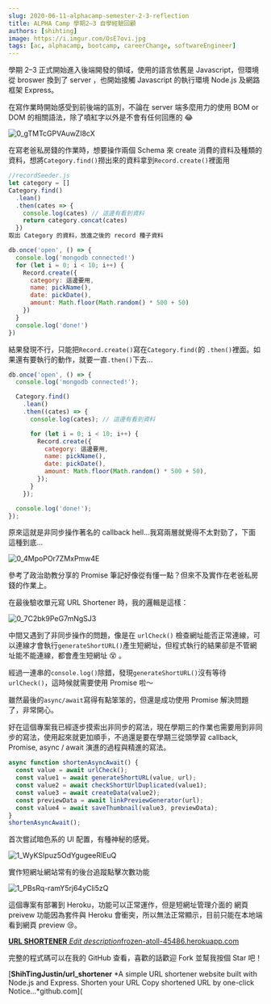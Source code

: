 ```yaml
---
slug: 2020-06-11-alphacamp-semester-2-3-reflection
title: ALPHA Camp 學期2–3 自學經驗回顧
authors: [shihting]
image: https://i.imgur.com/OsE7ovi.jpg
tags: [ac, alphacamp, bootcamp, careerChange, softwareEngineer]
---
```


<MDXImg src="https://i.imgur.com/OsE7ovi.jpg" />

學期 2–3 正式開始進入後端開發的領域，使用的語言依舊是 Javascript，但環境從 broswer 換到了 server ，也開始接觸 Javascript 的執行環境 Node.js 及網路框架 Express。

在寫作業時開始感受到前後端的區別，不論在 server 端多麼用力的使用 BOM or DOM 的相關語法，除了噴紅字以外是不會有任何回應的 😂

<!--truncate-->

![0_gTMTcGPVAuwZI8cX](https://i.imgur.com/IIa8RIX.jpg)

在寫老爸私房錢的作業時，想要操作兩個 Schema 來 create 消費的資料及種類的資料，想將`Category.find()`撈出來的資料拿到`Record.create()`裡面用

```javascript
//recordSeeder.js
let category = []
Category.find()
  .lean()
  .then(cates => {
    console.log(cates) // 這邊有看到資料
    return category.concat(cates)
  })
取出 Category 的資料，放進之後的 record 種子資料

db.once('open', () => {
  console.log('mongodb connected!')
  for (let i = 0; i < 10; i++) {
    Record.create({
      category: 這邊要用,
      name: pickName(),
      date: pickDate(),
      amount: Math.floor(Math.random() * 500 + 50)
    })
  }
  console.log('done!')
})
```

結果發現不行，只能把`Record.create()`寫在`Category.find(`的 `.then()`裡面。如果還有要執行的動作，就要一直`.then()`下去...

```javascript
db.once('open', () => {
  console.log('mongodb connected!');

  Category.find()
    .lean()
    .then((cates) => {
      console.log(cates); // 這邊有看到資料

      for (let i = 0; i < 10; i++) {
        Record.create({
          category: 這邊要用,
          name: pickName(),
          date: pickDate(),
          amount: Math.floor(Math.random() * 500 + 50),
        });
      }
    });

  console.log('done!');
});
```

原來這就是非同步操作著名的 callback hell...我寫兩層就覺得不太對勁了，下面這種到底...

![0_4MpoPOr7ZMxPmw4E](https://i.imgur.com/P95ookU.png)

參考了政治助教分享的 Promise 筆記好像從有懂一點？但來不及實作在老爸私房錢的作業上。

在最後驗收單元寫 URL Shortener 時，我的邏輯是這樣：

![0_7C2bk9PeG7mNgSJ3](https://i.imgur.com/8Cla5KS.jpg)

中間又遇到了非同步操作的問題，像是在 `urlCheck()` 檢查網址能否正常連線，可以連線才會執行`generateShortURL()`產生短網址，但程式執行的結果卻是不管網址能不能連線，都會產生短網址 😵 。

經過一連串的`console.log()`除錯，發現`generateShortURL()`沒有等待`urlCheck()`，這時候就需要使用 Promise 啦～

雖然最後的`async/await`寫得有點笨笨的，但還是成功使用 Promise 解決問題了，非常開心。

好在這個專案我已經逐步摸索出非同步的寫法，現在學期三的作業也需要用到非同步的寫法，使用起來就更加順手，不過還是要在學期三從頭學習 callback, Promise, async / await 演進的過程與精進的寫法。

```javascript
async function shortenAsyncAwait() {
  const value = await urlCheck();
  const value1 = await generateShortURL(value, url);
  const value2 = await checkShortUrlDuplicated(value1);
  const value3 = await createData(value2);
  const previewData = await linkPreviewGenerator(url);
  const value4 = await saveThumbnail(value3, previewData);
}
shortenAsyncAwait();
```

首次嘗試暗色系的 UI 配置，有種神秘的感覺。

![1_WyKSIpuz5OdYgugeeRlEuQ](https://i.imgur.com/25VXBEw.png)

實作短網址網站常有的後台追蹤點擊次數功能

![1_PBsRq-ramY5rj64yCli5zQ](https://i.imgur.com/7bFd9tY.png)

這個專案有部署到 Heroku，功能可以正常運作，但是短網址管理介面的 網頁 preivew 功能因為套件與 Heroku 會衝突，所以無法正常顯示，目前只能在本地端看到網頁 preview 😢。

[**URL SHORTENER**
*Edit description*frozen-atoll-45486.herokuapp.com](https://frozen-atoll-45486.herokuapp.com/)

完整的程式碼可以在我的 GitHub 查看，喜歡的話歡迎 Fork 並幫我按個 Star 吧！

[**ShihTingJustin/url_shortener**
*A simple URL shortener website built with Node.js and Express. Shorten your URL Copy shortened URL by one-click Notice…*github.com](
